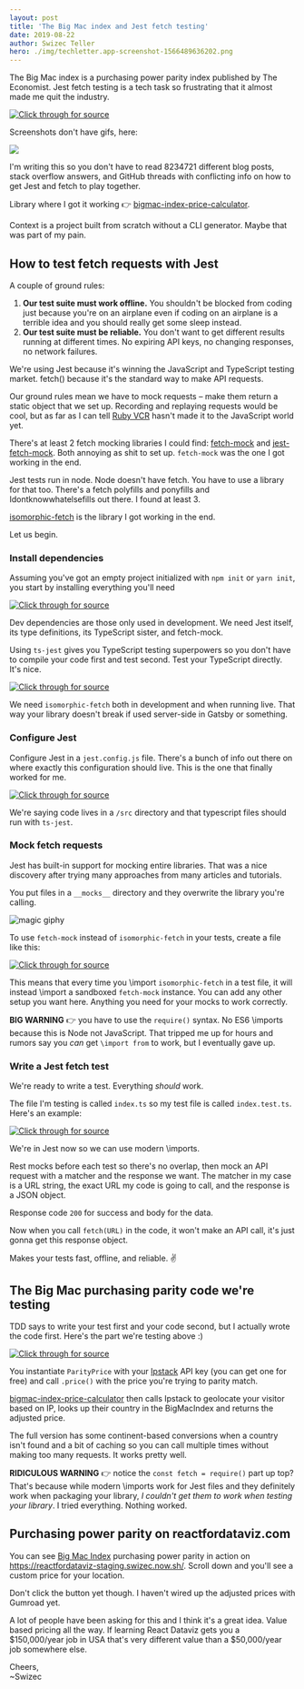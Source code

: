 ```yaml
---
layout: post
title: 'The Big Mac index and Jest fetch testing'
date: 2019-08-22
author: Swizec Teller
hero: ./img/techletter.app-screenshot-1566489636202.png
---
```

The Big Mac index is a purchasing power parity index published by The Economist. Jest fetch testing is a tech task so frustrating that it almost made me quit the industry.







[![Click through for source](./img/techletter.app-screenshot-1566489636202.png)](https://twitter.com/Swizec/status/1164413095319494656)





Screenshots don't have gifs, here:



![](./img/media-EtB1yylKGGAUg-giphy.gif)



I'm writing this so you don't have to read 8234721 different blog posts, stack overflow answers, and GitHub threads with conflicting info on how to get Jest and fetch to play together.



Library where I got it working 👉 [bigmac-index-price-calculator](https://github.com/Swizec/bigmac-index-price-calculator).



Context is a project built from scratch without a CLI generator. Maybe that was part of my pain.



## How to test fetch requests with Jest



A couple of ground rules:



1. **Our test suite must work offline.** You shouldn't be blocked from coding just because you're on an airplane even if coding on an airplane is a terrible idea and you should really get some sleep instead.
2. **Our test suite must be reliable.** You don't want to get different results running at different times. No expiring API keys, no changing responses, no network failures.



We're using Jest because it's winning the JavaScript and TypeScript testing market. fetch() because it's the standard way to make API requests.



Our ground rules mean we have to mock requests – make them return a static object that we set up. Recording and replaying requests would be cool, but as far as I can tell [Ruby VCR](https://github.com/vcr/vcr) hasn't made it to the JavaScript world yet.



There's at least 2 fetch mocking libraries I could find: [fetch-mock](https://github.com/wheresrhys/fetch-mock) and [jest-fetch-mock](https://github.com/jefflau/jest-fetch-mock). Both annoying as shit to set up. `fetch-mock` was the one I got working in the end.



Jest tests run in node. Node doesn't have fetch. You have to use a library for that too. There's a fetch polyfills and ponyfills and Idontknowwhatelsefills out there. I found at least 3.



[isomorphic-fetch](https://github.com/matthew-andrews/isomorphic-fetch) is the library I got working in the end.



Let us begin.



### Install dependencies



Assuming you've got an empty project initialized with `npm init` or `yarn init`, you start by installing everything you'll need



[![Click through for source](./img/techletter.app-screenshot-1566489636897.png)](https://carbon.now.sh/?bg=rgba(255,255,255,1)&t=seti&l=bash&ds=true&wc=true&wa=true&pv=48px&ph=32px&ln=false&code=yarn%20add%20--dev%20jest%20%40types%2Fjest%20ts-jest%20fetch-mock%20)



Dev dependencies are those only used in development. We need Jest itself, its type definitions, its TypeScript sister, and fetch-mock.



Using `ts-jest` gives you TypeScript testing superpowers so you don't have to compile your code first and test second. Test your TypeScript directly. It's nice.



[![Click through for source](./img/techletter.app-screenshot-1566489636861.png)](https://carbon.now.sh/?bg=rgba(255,255,255,1)&t=seti&l=bash&ds=true&wc=true&wa=true&pv=48px&ph=32px&ln=false&code=yarn%20add%20isomorphic-fetch)



We need `isomorphic-fetch` both in development and when running live. That way your library doesn't break if used server-side in Gatsby or something.



### Configure Jest



Configure Jest in a `jest.config.js` file. There's a bunch of info out there on where exactly this configuration should live. This is the one that finally worked for me.



[![Click through for source](./img/techletter.app-screenshot-1566489636670.png)](https://carbon.now.sh/?bg=rgba(255,255,255,1)&t=seti&l=javascript&ds=true&wc=true&wa=true&pv=48px&ph=32px&ln=false&code=%2F%2F%20jest.config.js%0A%0Amodule.exports%20%3D%20%7B%0A%20%20%20%20%22roots%22%3A%20%5B%0A%20%20%20%20%20%20%20%20%22.%2Fsrc%22%0A%20%20%20%20%5D%2C%0A%20%20%20%20%22transform%22%3A%20%7B%0A%20%20%20%20%20%20%20%20%22%5E.%2B%5C%5C.tsx%3F%24%22%3A%20%22ts-jest%22%0A%20%20%20%20%7D%0A%7D)



We're saying code lives in a `/src` directory and that typescript files should run with `ts-jest`.



### Mock fetch requests



Jest has built-in support for mocking entire libraries. That was a nice discovery after trying many approaches from many articles and tutorials.



You put files in a `__mocks__` directory and they overwrite the library you're calling.



![magic giphy](./img/media-12NUbkX6p4xOO4-giphy.gif)



To use `fetch-mock` instead of `isomorphic-fetch` in your tests, create a file like this:



[![Click through for source](./img/techletter.app-screenshot-1566489636850.png)](https://carbon.now.sh/?bg=rgba(255,255,255,1)&t=seti&l=javascript&ds=true&wc=true&wa=true&pv=48px&ph=32px&ln=false&code=%2F%2F%20src%2F__mocks__%2Fisomorphic-fetch%0A%0Aconst%20fetchMock%20%3D%20require('fetch-mock')%0A%0Aconst%20fetch%20%3D%20fetchMock.sandbox()%3B%0Amodule.exports%20%3D%20fetch%3B)



This means that every time you \\import `isomorphic-fetch` in a test file, it will instead \\import a sandboxed `fetch-mock` instance. You can add any other setup you want here. Anything you need for your mocks to work correctly.



**BIG WARNING** 👉 you have to use the `require()` syntax. No ES6 \\imports because this is Node not JavaScript. That tripped me up for hours and rumors say you _can_ get `\import from` to work, but I eventually gave up.



### Write a Jest fetch test



We're ready to write a test. Everything _should_ work.



The file I'm testing is called `index.ts` so my test file is called `index.test.ts`. Here's an example:



[![Click through for source](./img/techletter.app-screenshot-1566489637051.png)](https://carbon.now.sh/?bg=rgba(255,255,255,1)&t=seti&l=typescript&ds=true&wc=true&wa=true&pv=48px&ph=32px&ln=false&code=%2F%2F%20src%2Findex.test.ts%0A%0A\import%20%7B%20ParityPrice%20%7D%20from%20%22.%2Findex%22%3B%0A\import%20*%20as%20fetchMock%20from%20%22isomorphic-fetch%22%3B%0A%0Aconst%20URL%20%3D%0A%20%20%20%20%22http%3A%2F%2Fapi.ipstack.com%2Fcheck%3Faccess_key%3D%3Capi%20key%3E%22%3B%0A%0Adescribe(%22ParityPrice%22%2C%20()%20%3D%3E%20%7B%0A%20%20%20%20beforeEach(()%20%3D%3E%20%7B%0A%20%20%20%20%20%20%20%20fetchMock.reset()%3B%0A%20%20%20%20%7D)%3B%0A%20%20%20%20%0A%20%20%20%20test(%22returns%20Japan%20price%20for%20Japan%22%2C%20async%20()%20%3D%3E%20%7B%0A%20%20%20%20%20%20%20%20fetchMock.mock(URL%2C%20%7B%0A%20%20%20%20%20%20%20%20%20%20%20%20status%3A%20200%2C%0A%20%20%20%20%20%20%20%20%20%20%20%20body%3A%20%7B%0A%20%20%20%20%20%20%20%20%20%20%20%20%20%20%20%20ip%3A%20%221.33.213.230%22%2C%0A%20%20%20%20%20%20%20%20%20%20%20%20%20%20%20%20type%3A%20%22ipv4%22%2C%0A%20%20%20%20%20%20%20%20%20%20%20%20%20%20%20%20continent_code%3A%20%22AS%22%2C%0A%20%20%20%20%20%20%20%20%20%20%20%20%20%20%20%20continent_name%3A%20%22Asia%22%2C%0A%20%20%20%20%20%20%20%20%20%20%20%20%20%20%20%20country_code%3A%20%22JP%22%2C%0A%20%20%20%20%20%20%20%20%20%20%20%20%20%20%20%20country_name%3A%20%22Japan%22%2C%0A%20%20%20%20%20%20%20%20%20%20%20%20%20%20%20%20region_code%3A%20%2213%22%2C%0A%20%20%20%20%20%20%20%20%20%20%20%20%20%20%20%20region_name%3A%20%22Tokyo%22%2C%0A%20%20%20%20%20%20%20%20%20%20%20%20%20%20%20%20city%3A%20%22Tokyo%22%2C%0A%20%20%20%20%20%20%20%20%20%20%20%20%20%20%20%20zip%3A%20%22100-6801%22%2C%0A%20%20%20%20%20%20%20%20%20%20%20%20%20%20%20%20latitude%3A%2035.688838958740234%2C%0A%20%20%20%20%20%20%20%20%20%20%20%20%20%20%20%20longitude%3A%20139.7628631591797%2C%0A%20%20%20%20%20%20%20%20%20%20%20%20%20%20%20%20location%3A%20%7B%0A%20%20%20%20%20%20%20%20%20%20%20%20%20%20%20%20%20%20%20%20geoname_id%3A%201850147%2C%0A%20%20%20%20%20%20%20%20%20%20%20%20%20%20%20%20%20%20%20%20capital%3A%20%22Tokyo%22%2C%0A%20%20%20%20%20%20%20%20%20%20%20%20%20%20%20%20%20%20%20%20languages%3A%20%5B%0A%20%20%20%20%20%20%20%20%20%20%20%20%20%20%20%20%20%20%20%20%20%20%20%20%7B%0A%20%20%20%20%20%20%20%20%20%20%20%20%20%20%20%20%20%20%20%20%20%20%20%20%20%20%20%20code%3A%20%22ja%22%2C%0A%20%20%20%20%20%20%20%20%20%20%20%20%20%20%20%20%20%20%20%20%20%20%20%20%20%20%20%20name%3A%20%22Japanese%22%2C%0A%20%20%20%20%20%20%20%20%20%20%20%20%20%20%20%20%20%20%20%20%20%20%20%20%20%20%20%20native%3A%20%22%5Cu65e5%5Cu672c%5Cu8a9e%22%0A%20%20%20%20%20%20%20%20%20%20%20%20%20%20%20%20%20%20%20%20%20%20%20%20%7D%0A%20%20%20%20%20%20%20%20%20%20%20%20%20%20%20%20%20%20%20%20%5D%2C%0A%20%20%20%20%20%20%20%20%20%20%20%20%20%20%20%20%20%20%20%20country_flag%3A%20%22http%3A%2F%2Fassets.ipstack.com%2Fflags%2Fjp.svg%22%2C%0A%20%20%20%20%20%20%20%20%20%20%20%20%20%20%20%20%20%20%20%20country_flag_emoji%3A%20%22%5Cud83c%5Cuddef%5Cud83c%5Cuddf5%22%2C%0A%20%20%20%20%20%20%20%20%20%20%20%20%20%20%20%20%20%20%20%20country_flag_emoji_unicode%3A%20%22U%2B1F1EF%20U%2B1F1F5%22%2C%0A%20%20%20%20%20%20%20%20%20%20%20%20%20%20%20%20%20%20%20%20calling_code%3A%20%2281%22%2C%0A%20%20%20%20%20%20%20%20%20%20%20%20%20%20%20%20%20%20%20%20is_eu%3A%20false%0A%20%20%20%20%20%20%20%20%20%20%20%20%20%20%20%20%7D%0A%20%20%20%20%20%20%20%20%20%20%20%20%7D%0A%20%20%20%20%20%20%20%20%7D)%3B%0A%0A%20%20%20%20%20%20%20%20const%20parity%20%3D%20new%20ParityPrice(%3Capi%20key%3E)%3B%0A%20%20%20%20%20%20%20%20await%20expect(parity.price(149)).resolves.toBe(96)%3B%0A%20%20%20%20%7D)%3B%0A%7D)%3B)



We're in Jest now so we can use modern \\imports.



Rest mocks before each test so there's no overlap, then mock an API request with a matcher and the response we want. The matcher in my case is a URL string, the exact URL my code is going to call, and the response is a JSON object.



Response code `200` for success and body for the data.



Now when you call `fetch(URL)` in the code, it won't make an API call, it's just gonna get this response object.



Makes your tests fast, offline, and reliable. ✌️



## The Big Mac purchasing parity code we're testing



TDD says to write your test first and your code second, but I actually wrote the code first. Here's the part we're testing above :)



[![Click through for source](./img/techletter.app-screenshot-1566489636939.png)](https://carbon.now.sh/?bg=rgba(255,255,255,1)&t=seti&l=javascript&ds=true&wc=true&wa=true&pv=48px&ph=32px&ln=false&code=%2F%2F%20src%2Findex.ts%0A%0Aconst%20fetch%20%3D%20require(%22isomorphic-fetch%22)%3B%0A%0Aexport%20class%20ParityPrice%20%7B%0A%20%20%20%20ipstack_key%3A%20string%3B%0A%0A%20%20%20%20constructor(ipstack_key%3A%20string%2C%20enable_ssl%3A%20boolean%20%3D%20false)%20%7B%0A%20%20%20%20%20%20%20%20this.ipstack_key%20%3D%20ipstack_key%3B%0A%20%20%20%20%7D%0A%0A%20%20%20%20private%20async%20ipstack(IP%3F%3A%20string)%20%7B%0A%20%20%20%20%20%20%20%20const%20param%20%3D%20IP%20%3F%20IP%20%3A%20%22check%22%3B%0A%0A%20%20%20%20%20%20%20%20const%20res%20%3D%20await%20fetch(%0A%20%20%20%20%20%20%20%20%20%20%20%20%60http%3A%2F%2Fapi.ipstack.com%2Fcheck%3Faccess_key%3D%24%7Bthis.ipstack_key%7D%60%0A%20%20%20%20%20%20%20%20)%3B%0A%20%20%20%20%20%20%20%20return%20res.json()%3B%0A%20%20%20%20%7D%0A%20%20%20%20%0A%20%20%20%20private%20_price(USAprice%3A%20number%2C%20location%3A%20any)%3A%20number%20%7B%0A%20%20%20%20%20%20%20%20const%20pricePerBurger%20%3D%20USAprice%20%2F%20BigMacIndex%5B%22United%20States%22%5D%3B%0A%0A%20%20%20%20%20%20%20%20let%20fairPrice%20%3D%20USAprice%3B%0A%0A%20%20%20%20%20%20%20%20if%20(location.country_name%20in%20BigMacIndex)%20%7B%0A%20%20%20%20%20%20%20%20%20%20%20%20fairPrice%20%3D%20Math.round(%0A%20%20%20%20%20%20%20%20%20%20%20%20%20%20%20%20pricePerBurger%20*%20BigMacIndex%5Blocation.country_name%5D%0A%20%20%20%20%20%20%20%20%20%20%20%20)%3B%0A%20%20%20%20%20%20%20%20%7D%20%2F%2F%20...%20a%20few%20other%20hacks%0A%0A%20%20%20%20%20%20%20%20return%20fairPrice%3B%0A%20%20%20%20%7D%0A%20%20%20%20%0A%20%20%20%20async%20price(USAprice%3A%20number%2C%20IP%3F%3A%20string)%3A%20Promise%3Cnumber%3E%20%7B%0A%20%20%20%20%20%20%20%20const%20location%20%3D%20await%20this.ipstack(IP)%3B%0A%20%20%20%20%20%20%20%20const%20fairPrice%20%3D%20this._price(USAprice%2C%20location)%3B%0A%0A%20%20%20%20%20%20%20%20return%20fairPrice%3B%0A%20%20%20%20%7D%0A%7D)



You instantiate `ParityPrice` with your [Ipstack](https://ipstack.com/) API key (you can get one for free) and call `.price()` with the price you're trying to parity match.



[bigmac-index-price-calculator](https://github.com/Swizec/bigmac-index-price-calculator) then calls Ipstack to geolocate your visitor based on IP, looks up their country in the BigMacIndex and returns the adjusted price.



The full version has some continent-based conversions when a country isn't found and a bit of caching so you can call multiple times without making too many requests. It works pretty well.



**RIDICULOUS WARNING** 👉 notice the `const fetch = require()` part up top? That's because while modern \\imports work for Jest files and they definitely work when packaging your library, _I couldn't get them to work when testing your library_. I tried everything. Nothing worked.



## Purchasing power parity on reactfordataviz.com



You can see [Big Mac Index](https://en.wikipedia.org/wiki/Big_Mac_Index) purchasing power parity in action on <https://reactfordataviz-staging.swizec.now.sh/>. Scroll down and you'll see a custom price for your location.



Don't click the button yet though. I haven't wired up the adjusted prices with Gumroad yet.



A lot of people have been asking for this and I think it's a great idea. Value based pricing all the way. If learning React Dataviz gets you a $150,000/year job in USA that's very different value than a $50,000/year job somewhere else.



Cheers,  
~Swizec